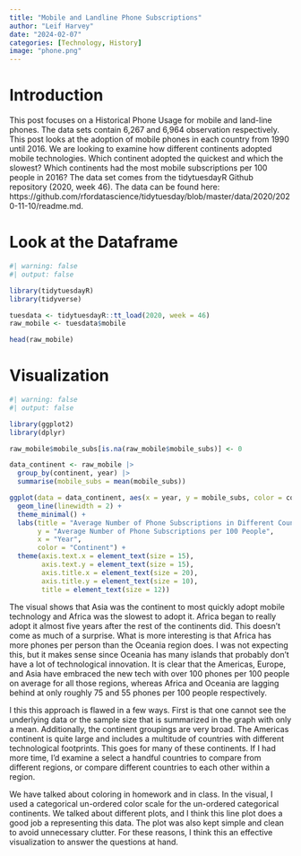 ```yaml
---
title: "Mobile and Landline Phone Subscriptions"
author: "Leif Harvey"
date: "2024-02-07"
categories: [Technology, History]
image: "phone.png"
---
```


# Introduction

This post focuses on a Historical Phone Usage for mobile and land-line phones. The data sets contain 6,267 and 6,964 observation respectively. This post looks at the adoption of mobile phones in each country from 1990 until 2016. We are looking to examine how different continents adopted mobile technologies. Which continent adopted the quickest and which the slowest? Which continents had the most mobile subscriptions per 100 people in 2016? The data set comes from the tidytuesdayR Github repository (2020, week 46). The data can be found here: https://github.com/rfordatascience/tidytuesday/blob/master/data/2020/2020-11-10/readme.md.

# Look at the Dataframe
```r
#| warning: false
#| output: false

library(tidytuesdayR)
library(tidyverse)

tuesdata <- tidytuesdayR::tt_load(2020, week = 46)
raw_mobile <- tuesdata$mobile
```

```r
head(raw_mobile)
```

# Visualization
```r
#| warning: false
#| output: false

library(ggplot2)
library(dplyr)

raw_mobile$mobile_subs[is.na(raw_mobile$mobile_subs)] <- 0

data_continent <- raw_mobile |>
  group_by(continent, year) |>
  summarise(mobile_subs = mean(mobile_subs))
```

```r
ggplot(data = data_continent, aes(x = year, y = mobile_subs, color = continent)) + 
  geom_line(linewidth = 2) + 
  theme_minimal() +
  labs(title = "Average Number of Phone Subscriptions in Different Countries",
       y = "Average Number of Phone Subscriptions per 100 People",
       x = "Year",
       color = "Continent") + 
  theme(axis.text.x = element_text(size = 15),
        axis.text.y = element_text(size = 15),
        axis.title.x = element_text(size = 20),
        axis.title.y = element_text(size = 10),
        title = element_text(size = 12))

```

The visual shows that Asia was the continent to most quickly adopt mobile technology and Africa was the slowest to adopt it. Africa began to really adopt it almost five years after the rest of the continents did. This doesn't come as much of a surprise. What is more interesting is that Africa has more phones per person than the Oceania region does. I was not expecting this, but it makes sense since Oceania has many islands that probably don't have a lot of technological innovation. It is clear that the Americas, Europe, and Asia have embraced the new tech with over 100 phones per 100 people on average for all those regions, whereas Africa and Oceania are lagging behind at only roughly 75 and 55 phones per 100 people respectively.

I this this approach is flawed in a few ways. First is that one cannot see the underlying data or the sample size that is summarized in the graph with only a mean. Additionally, the continent groupings are very broad. The Americas continent is quite large and includes a multitude of countries with different technological footprints. This goes for many of these continents. If I had more time, I'd examine a select a handful countries to compare from different regions, or compare different countries to each other within a region.

We have talked about coloring in homework and in class. In the visual, I used a categorical un-ordered color scale for the un-ordered categorical continents. We talked about different plots, and I think this line plot does a good job a representing this data. The plot was also kept simple and clean to avoid unnecessary clutter. For these reasons, I think this an effective visualization to answer the questions at hand.








